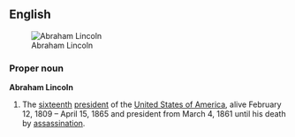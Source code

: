 {{wikipedia}}
==English==

[[Image:Abraham Lincoln head on shoulders photo portrait.jpg|thumb|right|Abraham Lincoln]]

===Proper noun===
'''Abraham Lincoln'''

# The [[sixteenth]] [[president]] of the [[United States of America]], alive February 12, 1809 – April 15, 1865 and president from March 4, 1861 until his death by [[assassination]].